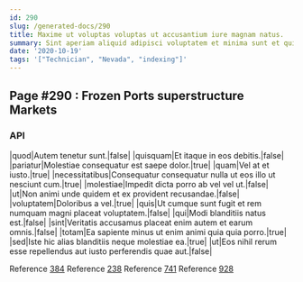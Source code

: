 ```yaml
---
id: 290
slug: /generated-docs/290
title: Maxime ut voluptas voluptas ut accusantium iure magnam natus.
summary: Sint aperiam aliquid adipisci voluptatem et minima sunt et qui.
date: '2020-10-19'
tags: '["Technician", "Nevada", "indexing"]'
---
```



## Page #290 : Frozen Ports superstructure Markets
### API

|quod|Autem tenetur sunt.|false|
|quisquam|Et itaque in eos debitis.|false|
|pariatur|Molestiae consequatur est saepe dolor.|true|
|quam|Vel at et iusto.|true|
|necessitatibus|Consequatur consequatur nulla ut eos illo ut nesciunt cum.|true|
|molestiae|Impedit dicta porro ab vel vel ut.|false|
|ut|Non animi unde quidem et ex provident recusandae.|false|
|voluptatem|Doloribus a vel.|true|
|quis|Ut cumque sunt fugit et rem numquam magni placeat voluptatem.|false|
|qui|Modi blanditiis natus est.|false|
|sint|Veritatis accusamus placeat enim autem et earum omnis.|false|
|totam|Ea sapiente minus ut enim animi quia quia porro.|true|
|sed|Iste hic alias blanditiis neque molestiae ea.|true|
|ut|Eos nihil rerum esse repellendus aut iusto perferendis quae aut.|false|

Reference [384](/generated-docs/384)
Reference [238](/generated-docs/238)
Reference [741](/generated-docs/741)
Reference [928](/generated-docs/928)





